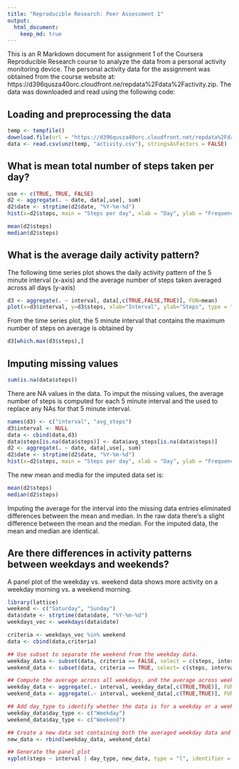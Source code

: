 ```yaml
---
title: "Reproducible Research: Peer Assessment 1"
output: 
  html_document:
    keep_md: true
---
```


This is an R Markdown document for assignment 1 of the Coursera Reproducible Research course to analyze the data from a personal activity monitoring device.  The personal activity data for the assignment was obtained from the course website at: https://d396qusza40orc.cloudfront.ne/repdata%2Fdata%2Factivity.zip.  The data was downloaded and read using the following code: 

## Loading and preprocessing the data

```r
temp <- tempfile()
download.file(url = "https://d396qusza40orc.cloudfront.net/repdata%2Fdata%2Factivity.zip",destfile = temp, method = "curl")
data <- read.csv(unz(temp, "activity.csv"), stringsAsFactors = FALSE)
```


## What is mean total number of steps taken per day?

```r
use <- c(TRUE, TRUE, FALSE)
d2 <- aggregate(. ~ date, data[,use], sum)
d2$date <- strptime(d2$date, "%Y-%m-%d")
hist(x=d2$steps, main = "Steps per day", xlab = "Day", ylab = "Frequency", col = "blue", freq=TRUE)

mean(d2$steps)
median(d2$steps)
```


## What is the average daily activity pattern?
The following time series plot shows the daily activity pattern of the 5 minute interval (x-axis) and the average number of steps taken averaged across all days (y-axis)

```r
d3 <- aggregate(. ~ interval, data[,c(TRUE,FALSE,TRUE)], FUN=mean)
plot(x=d3$interval, y=d3$steps, xlab="Interval", ylab="Steps", type = "l")
```

From the time series plot, the 5 minute interval that contains the maximum number of steps on average is obtained by
```r
d3[which.max(d3$steps),]
```
 

## Imputing missing values
```r
sum(is.na(data$steps))
```

There are NA values in the data. To imput the missing values, the average number of steps is computed for each 5 minute interval and the used to replace any NAs for that 5 minute interval.

```r
names(d3) <- c("interval", "avg_steps")
d3$interval <- NULL
data <- cbind(data,d3)
data$steps[is.na(data$steps)] <- data$avg_steps[is.na(data$steps)]
d2 <- aggregate(. ~ date, data[,use], sum)
d2$date <- strptime(d2$date, "%Y-%m-%d")
hist(x=d2$steps, main = "Steps per day", xlab = "Day", ylab = "Frequency", col = "blue", freq=TRUE)
```

The new mean and media for the imputed data set is:

```r
mean(d2$steps)
median(d2$steps)
```

Imputing the average for the interval into the missing data entries eliminated differences between the mean and median.  In the raw data there's a slight difference between the mean and the median. For the imputed data, the mean and median are identical.

## Are there differences in activity patterns between weekdays and weekends?
A panel plot of the weekday vs. weekend data shows more activity on a weekday morning vs. a weekend morning.

```r
library(lattice)
weekend <- c("Saturday", "Sunday")
data$date <- strptime(data$date, "%Y-%m-%d")
weekdays_vec <- weekdays(data$date)

criteria <- weekdays_vec %in% weekend
data <- cbind(data,criteria)

## Use subset to separate the weekend from the weekday data.
weekday_data <- subset(data, criteria == FALSE, select = c(steps, interval))
weekend_data <- subset(data, criteria == TRUE, select= c(steps, interval))

## Compute the average across all weekdays, and the average across weekends.
weekday_data <- aggregate(.~ interval, weekday_data[,c(TRUE,TRUE)], FUN=mean)
weekend_data <- aggregate(.~ interval, weekend_data[,c(TRUE,TRUE)], FUN=mean)

## Add day_type to identify whether the data is for a weekday or a weekend.
weekday_data$day_type <- c("Weekday")
weekend_data$day_type <- c("Weekend")

## Create a new data set containing both the averaged weekday data and the averaged weekend data.
new_data <- rbind(weekday_data, weekend_data)

## Generate the panel plot
xyplot(steps ~ interval | day_type, new_data, type = "l", identifier = "Weekday", group = day_type, horizontal = FALSE)

```